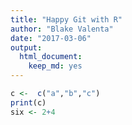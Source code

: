 ```yaml
---
title: "Happy Git with R"
author: "Blake Valenta"
date: "2017-03-06"
output: 
  html_document: 
    keep_md: yes
---
```


```r
c <-  c("a","b","c")
print(c)
six <- 2+4
```

